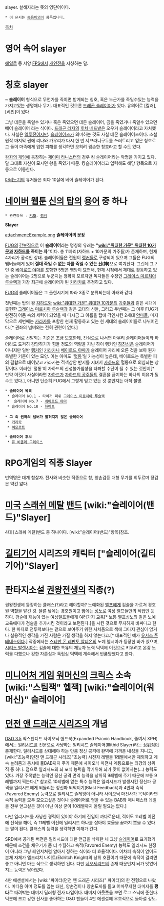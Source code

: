 slayer. 살해자라는 뜻의 영단어이다.

 * 이 문서는 [[동음이의어]] 항목입니다.

[[목차]]
= 영어 속어 slayer =
[[헤일로]] 등 서양 [[FPS]]에서 [[개인전]]을 지칭하는 말.


= 칭호 slayer =
'''~ 슬레이어''' 형식으로 무언가를 죽이면 받게되는 칭호, 혹은 누군가를 죽일수있는 능력을 가지고있는 생명체나 무기. 대표적인 것으론 [[드래곤 슬레이어]]가 있다. 유의어로 [킬러],[베인]이 있다

그냥 데몬을 죽일수 있거나 혹은 죽였으면 데몬 슬레이어, 곰을 죽였거나 죽일수 있으면 베어 슬레이어 라는 식이다. [[드래곤 라자]]의 [[후치 네드발]]은 오우거 슬레이어라고 자처했다. 사실은 [[일루전]]이지만. [[슬레이어즈]]가 의미하는 것도 사실 데몬 슬레이어즈이다. 소설 원작 마지막 권에 리나와 가우리가 다시 한 번 샤브라니구두를 쓰러트리고 얻은 칭호로 그 둘이 마족에게 입힌 피해를 생각하면 오히려 겸손한 칭호라고 할 수도 있다.  

[[왕좌의 게임]]에 등장하는 [[제이미 라니스터]]의 경우 킹 슬레이어라는 악명을 가지고 있다. 말 그대로 자신이 모시던 왕을 죽였기 때문. 킹슬레이어라고 입력해도 해당 항목으로 자동으로 이동한다. 

[[마비노기]]의 유저들은 죄다 10살에 베어 슬레이어가 된다.

= [[네이버 웹툰]] [[신의 탑]]의 [[용어]] 중 하나 =
 * 관련항목 : [[FUG]], [[랭커]]

'''Slayer'''

attachment:Example.png
'''슬레이어의 문장'''

[[FUG]]의 [[간부]]직으로 이 '''슬레이어'''라는 명칭의 유래는 '''"[[wiki:"위대한 가문" 위대한 10가문]]과 [[자하드]]를 죽이는 자"'''이다. 총 11자리(자하드 + 10가문의 가주들)가 존재하며, 현재 4자리가 공석인 상태. 슬레이어들은 전원이 [[랭커]]들로 구성되어 있으며 그들은 FUG의 멤버들에게 있어 '''절대 죽일 수 없는 자를 죽일 수 있는 [[신]](神)'''으로 여겨진다. 그런데 그 7인 중 [[베이로드 야마]]를 포함한 5명은 행방이 묘연해, 현재 시점에서 제대로 활동하고 있는 슬레이어는 2명으로 누군지는 정확히 모르지만 독자들은 수장인 [[그레이스 미르치아 루슬렉]]과 가장 최근에 슬레이어가 된 [[카라카]]로 추정하고 있다.

[[FUG]]의 슬레이어들은 그 출현시기에 따라 3종로 분류되는데 아래와 같다. 

첫번째는 탑의 왕 [[자하드]]와 [[wiki:"위대한 가문" 위대한 10가문]]의 [[가주]]들과 같은 시대에 출현한 [[그레이스 미르치아 루슬렉]]과 같은 고대의 신들, 그리고 두번째는 그 이후 FUG가 완전히 어둠 속의 세력이 되었을 때 다시금 그 이름을 탑에 각인시킨 2세대 [[악마]]들, 마지막으로 세번째는 [[카라카]]를 포함한 현재 활동하고 있는 현 세대의 슬레이어들로 나뉘어진다.[* 권좌의 넘버와는 전혀 관련이 없다.] 

슬레이어로 선발되는 기준은 조금 모호한데, 진심으로 나서면 아무리 슬레이어들이라 하더라도 도저히 감당하기가 힘들 정도의 역량을 지닌 하이 랭커인 [[하진성]]은 슬레이어가 아니지만 일반 [[랭커]]인 [[카라카]]나 [[베이로드 야마]]가 슬레이어 자리에 오른 것을 보아 뭔가 특별한 기준이 있는 모양. 이는 아마도 '[[혈통]]'일 가능성이 높은데, 베이로드는 특별한 피의 결합으로 태어났고 카라카는 적색삼안 반지를 지녀서 [[자하드]]의 혈통으로 의심되는 상황이다. 이러한 '혈통'이 자하드의 신성불가침성을 타파할 수단이 될 수 있는 것인지[* 만약 이것이 사실이라면 [[자하드]]가 [[자하드의 공주]]들의 결혼을 금지하는 하나의 이유가 될 수도 있다.], 아니면 단순히 FUG에서 그렇게 믿고 있는 것 뿐인지는 아직 불명.

 * '''슬레이어 목록''' 
  * 슬레이어 NO.1 - 타이거 피쉬 [[그레이스 미르치아 루슬렉]]
  *  슬레이어 No.7 - [[베이로드 야마]]
  * 슬레이어 No.10 - [[화이트(신의 탑)|화이트]]
 
 * '''그 외 권좌의 넘버가 밝혀지지 않은 슬레이어'''
  * [[카라카]]
  * [[이모르트]]

 * '''슬레이어 후보'''
  * [[쥬 비올레 그레이스]]
 
= RPG게임의 직종 Slayer =
번역명은 대계 참살자. 전사와 비슷한 직종으로 창, 양손검등 대형 무기를 휘두르며 장갑은 약간 얇다.


= [[미국]] [[스래쉬 메탈]] [[밴드]] [wiki:"슬레이어(밴드)"Slayer] =
4대 [스래쉬 메탈]밴드 중 하나이다. [wiki:"슬레이어(밴드)"항목]참조.


= [[길티기어]] 시리즈의 캐릭터 ["슬레이어(길티기어)"Slayer] =

= 판타지소설 [[권왕전생]]의 직종(?) =
권왕전생에 등장하는 클래스(?)라고 해야할까? 노예화된 [[엘프]]에게 검술을 가르쳐 경호원 역할을 맡긴 것. 물론 낮에는 경호원이고 밤에는 [[성노]]로 여성 엘프들만의 직업인 듯 하다. 검술에 재능이 있는 여성엘프들에게 여러가지 교육[* 보통 엘프성노와 같은 노예교육에다가 검술을 추가시킨 것이라고 보면된다.]을 시킨 것으로 무지하게 비싸다고 한다.
한 마디로 전투력보다는 겉으로 보여주기 위한 사치품으로 색에 그다지 관심이 없거나 실용적인 생각을 가진 사람은 가질 생각을 하지 않는다고.[* 대표적인 예가 [[유서스 폰 테네스]]이다.]
작중에서는 [[스테반 폰 레판토 알티온]]의 노예 렐시아가 등장한 바가 있으며, [[시리스 발렌시아]]는 검술에 대한 특유의 재능과 노력 덕택에 이것으로 키우려고 온갖 노력을 다했으나 강한 자존심과 독립심 덕택에 계속해서 반품당했다고 한다.


= [[미니어처 게임]] [[워머신]]의 [[크릭스]] 소속 [wiki:"스팀잭" 헬잭] [wiki:"슬레이어(워머신)" 슬레이어] =


= [[던전 앤 드래곤 시리즈]]의 개념 =
[[D&D 3.5]] 익스펜디드 사이오닉 핸드북(Expanded Psionic Handbook, 줄여서 XPH)에서는 [[일리시드]]를 전문으로 사냥하는 일리시드 슬레이어(Illithid Slayer)라는 [[상위직]]이 존재한다. 일리시드를 상대해야 하는 만큼 정신 공격에 완벽에 가까운 내성을 지니고, [wiki:"초능력(던전 앤 드래곤 시리즈)"초능력] 시전자 레벨을 1레벨에서만 제외하고 계속 늘려줌과 동시에 풀BAB까지 주기 때문에 사이오닉 마전사 계통으로는 최강의 상위직 중 하나. 덤으로 일리시드의 뇌 포식 능력을 막기위해 뇌가 맛이 없어지는(...) 능력도 있다. 가장 주목받는 능력인 정신 공격 면역 능력을 상위직 9레벨에 주기 때문에 보통 9레벨까지 찍는다.[* 참고로 10레벨에 얻는 특수 능력은 일리시드가 발생시킨 정신파 공격을 일리시드에게 되돌리는 정신파 되먹이기(Blast Feedback)과 4번째 숙적(Favored Enemy) 능력으로 일리시드 슬레잉이 아니라 사이오닉 마전사가 목적이라면 숙적 능력을 모두 모으고싶은 것이나 슬레이어로 얻을 수 있는 BAB와 매니패스터 레벨을 전부 얻고싶은 것이 아닌 이상 굳이 10레벨까지 올릴 필요는 없다.]

다만 일리시드를 사냥한 경력이 있어야 하기에 진입이 까다로운데, 적어도 11레벨 이전에 전직을 해야, 즉 11레벨 이전에 일리시드 하나를 잡아야 효율을 끝까지 뽑을 수 있다는 말이 된다. 클래스의 능력을 생각하면 이해가 간다.

SRD에서 공개된 버전은 일리시드에 대한 언급을 삭제한 채 그냥 [http://www.d20srd.org/srd/psionic/prestigeClasses/slayer.htm 슬레이어]로 표기했기 때문에 조건을 채우기가 좀 더 수월하고 숙적(Favored Enemy) 능력도 일리시드 한정이 아니라 그냥 레인저처럼 알아서 정하는 식이라 더 효율적이다. 어차피 숙적이 없어도 본체 자체가 엘드리치 나이트(Eldritch Knight)의 상위 호환이기 때문에 숙적이 걸리면 좋고 아니면 마는 식으로 생각하면 된다. 다만 [[네오세리드]]의 존재 때문인지 뇌가 맛없어지는 능력은 남아있다.

4판 에센셜에서는 [wiki:"파이터(던전 앤 드래곤 시리즈)" 파이터]의 한 전형으로 나왔다. 미디움 아머 정도를 입는 대신, 양손검이나 양손도끼를 들고 어마무지한 대미지를 '''평타'''로 때려박는 대미지 딜러형 전사 타입이다. 대미지 아웃풋을 보면 로그 스닉에 준한다. 덕분에 크고 강한 전사를 좋아하는 D&D 팬들이 4판 에센셜에 우호적으로 돌아설 정도.
